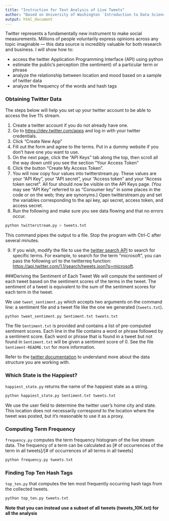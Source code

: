 ```yaml
---
title: "Instruction for Text Analysis of Live Tweets"
author: "Based on University of Washington `Introduction to Data Science` Coursera Class Project"
output: html_document
--- 
```


Twitter represents a fundamentally new instrument to make social measurements. Millions of people voluntarily express opinions across any topic imaginable --- this data source is incredibly valuable for both research and business.
I will show how to:

* access the twitter Application Programming Interface (API) using python
* estimate the public's perception (the sentiment) of a particular term or phrase
* analyze the relationship between location and mood based on a sample of twitter data
* analyze the frequency of the words and hash tags

### Obtaining Twitter Data
The steps below will help you set up your twitter account to be able to access the live 1% stream.

1. Create a twitter account if you do not already have one.
2. Go to <https://dev.twitter.com/apps> and log in with your twitter credentials.
3. Click "Create New App"
4. Fill out the form and agree to the terms. Put in a dummy website if you don't have one you want to use.
5. On the next page, click the "API Keys" tab along the top, then scroll all the way down until you see the section "Your Access Token"
6. Click the button "Create My Access Token". 
7. You will now copy four values into twitterstream.py. These values are your "API Key", your "API secret", your "Access token" and your "Access token secret". All four should now be visible on the API Keys page. (You may see "API Key" referred to as "Consumer key" in some places in the code or on the web; they are synonyms.) Open twitterstream.py and set the variables corresponding to the api key, api secret, access token, and access secret.
8. Run the following and make sure you see data flowing and that no errors occur.
```r
python twitterstream.py > tweets.txt
```
This command pipes the output to a file. Stop the program with Ctrl-C after several minutes. 

9. If you wish, modify the file to use the [twitter search API](https://dev.twitter.com/rest/reference/get/search/tweets) to search for specific terms. For example, to search for the term "microsoft", you can pass the following url to the twitterreq function: <https://api.twitter.com/1.1/search/tweets.json?q=microsoft>.

###Deriving the Sentiment of Each Tweet
We will compute the sentiment of each tweet based on the sentiment scores of the terms in the tweet. The sentiment of a tweet is equivalent to the sum of the sentiment scores for each term in the tweet.


We use `tweet_sentiment.py` which accepts two arguments on the command line: a sentiment file and a tweet file like the one we generated (`tweets.txt`).

```r
python tweet_sentiment.py Sentiment.txt tweets.txt
```

The file `Sentiment.txt` is provided and contains a list of pre-computed sentiment scores. Each line in the file contains a word or phrase followed by a sentiment score. Each word or phrase that is found in a tweet but not found in `Sentiment.txt` will be given a sentiment score of 0. See the file `Sentiment-README.txt` for more information.

Refer to the [twitter documentation](https://dev.twitter.com/overview/api/tweets) to understand more about the data structure you are working with. 

### Which State is the Happiest?
`happiest_state.py` returns the name of the happiest state as a string. 

```r
python happiest_state.py Sentiment.txt tweets.txt
```

We use the user field to determine the twitter user's home city and state. This location does not necessarily correspond to the location where the tweet was posted, but it's reasonable to use it as a proxy.

### Computing Term Frequency
`frequency.py` computes the term frequency histogram of the live stream data.
The frequency of a term can be calculated as [# of occurrences of the term in all tweets]/[# of occurrences of all terms in all tweets]

```r
python frequency.py tweets.txt
```

### Finding Top Ten Hash Tags
`top_ten.py` that computes the ten most frequently occurring hash tags from the collected tweets.
```r
python top_ten.py tweets.txt
```

**Note that you can instead use a subset of all tweets (tweets_10K.txt) for all the analysis** 
